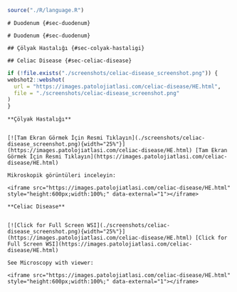 ```r
source("./R/language.R")
```

```asis
# Duodenum {#sec-duodenum}
```

```asis
# Duodenum {#sec-duodenum}
```

```asis

## Çölyak Hastalığı {#sec-colyak-hastaligi}

```

```asis

## Celiac Disease {#sec-celiac-disease}

```

```r
if (!file.exists("./screenshots/celiac-disease_screenshot.png")) {
webshot2::webshot(
  url = "https://images.patolojiatlasi.com/celiac-disease/HE.html",
  file = "./screenshots/celiac-disease_screenshot.png"
)
}
```

```asis

**Çölyak Hastalığı**


[![Tam Ekran Görmek İçin Resmi Tıklayın](./screenshots/celiac-disease_screenshot.png){width="25%"}](https://images.patolojiatlasi.com/celiac-disease/HE.html) [Tam Ekran Görmek İçin Resmi Tıklayın](https://images.patolojiatlasi.com/celiac-disease/HE.html)

Mikroskopik görüntüleri inceleyin:

<iframe src="https://images.patolojiatlasi.com/celiac-disease/HE.html" style="height:600px;width:100%;" data-external="1"></iframe>

```

```asis

**Celiac Disease**


[![Click for Full Screen WSI](./screenshots/celiac-disease_screenshot.png){width="25%"}](https://images.patolojiatlasi.com/celiac-disease/HE.html) [Click for Full Screen WSI](https://images.patolojiatlasi.com/celiac-disease/HE.html)

See Microscopy with viewer: 

<iframe src="https://images.patolojiatlasi.com/celiac-disease/HE.html" style="height:600px;width:100%;" data-external="1"></iframe>

```
